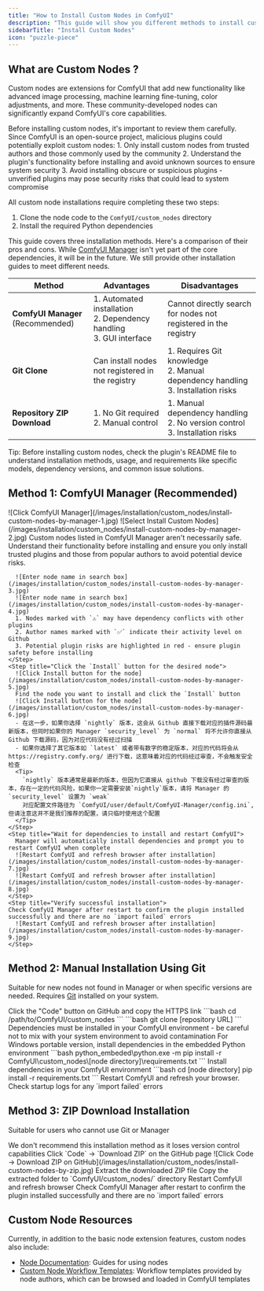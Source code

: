 ```yaml
---
title: "How to Install Custom Nodes in ComfyUI"
description: "This guide will show you different methods to install custom nodes in ComfyUI"
sidebarTitle: "Install Custom Nodes"
icon: "puzzle-piece"
---
```


## What are Custom Nodes ?

Custom nodes are extensions for ComfyUI that add new functionality like advanced image processing, machine learning fine-tuning, color adjustments, and more. These community-developed nodes can significantly expand ComfyUI's core capabilities.

<Warning>
Before installing custom nodes, it's important to review them carefully. Since ComfyUI is an open-source project, malicious plugins could potentially exploit custom nodes:
1. Only install custom nodes from trusted authors and those commonly used by the community
2. Understand the plugin's functionality before installing and avoid unknown sources to ensure system security
3. Avoid installing obscure or suspicious plugins - unverified plugins may pose security risks that could lead to system compromise
</Warning>

All custom node installations require completing these two steps:

1. Clone the node code to the `ComfyUI/custom_nodes` directory
2. Install the required Python dependencies

This guide covers three installation methods. Here's a comparison of their pros and cons. While [ComfyUI Manager](https://github.com/Comfy-Org/ComfyUI-Manager) isn't yet part of the core dependencies, it will be in the future. We still provide other installation guides to meet different needs.

| Method                        | Advantages                                                    | Disadvantages                                                |
| ---------------------------- | ------------------------------------------------------------- | ----------------------------------------------------------- |
| **ComfyUI Manager** (Recommended) | 1. Automated installation<br/>2. Dependency handling<br/>3. GUI interface | Cannot directly search for nodes not registered in the registry |
| **Git Clone**                | Can install nodes not registered in the registry               | 1. Requires Git knowledge<br/>2. Manual dependency handling<br/>3. Installation risks |
| **Repository ZIP Download**   | 1. No Git required<br/>2. Manual control                      | 1. Manual dependency handling<br/>2. No version control<br/>3. Installation risks |

Tip: Before installing custom nodes, check the plugin's README file to understand installation methods, usage, and requirements like specific models, dependency versions, and common issue solutions.

## Method 1: ComfyUI Manager (Recommended)

  <Steps>
    <Step title="Click the `Manager` button in ComfyUI interface">
     ![Click ComfyUI Manager](/images/installation/custom_nodes/install-custom-nodes-by-manager-1.jpg)
    </Step>
    <Step title="Select `Install Custom Nodes`">
      ![Select Install Custom Nodes](/images/installation/custom_nodes/install-custom-nodes-by-manager-2.jpg)
    </Step>
    <Step title="Browse the custom nodes list">
      <Warning>
      Custom nodes listed in ComfyUI Manager aren't necessarily safe. Understand their functionality before installing and ensure you only install trusted plugins and those from popular authors to avoid potential device risks.
      </Warning>

      ![Enter node name in search box](/images/installation/custom_nodes/install-custom-nodes-by-manager-3.jpg)
      ![Enter node name in search box](/images/installation/custom_nodes/install-custom-nodes-by-manager-4.jpg)
      1. Nodes marked with `⚠️` may have dependency conflicts with other plugins
      2. Author names marked with `✅` indicate their activity level on Github
      3. Potential plugin risks are highlighted in red - ensure plugin safety before installing
    </Step>
    <Step title="Click the `Install` button for the desired node">
      ![Click Install button for the node](/images/installation/custom_nodes/install-custom-nodes-by-manager-5.jpg)
      Find the node you want to install and click the `Install` button
      ![Click Install button for the node](/images/installation/custom_nodes/install-custom-nodes-by-manager-6.jpg)
      - 在这一步，如果你选择 `nightly` 版本，这会从 Github 直接下载对应的插件源码最新版本，但同时如果你的 Manager `security_level` 为 `normal` 将不允许你直接从 Github 下载源码，因为对应代码没有经过扫描
      - 如果你选择了其它版本如 `latest` 或者带有数字的稳定版本，对应的代码将会从 https://registry.comfy.org/ 进行下载，这意味着对应的代码经过审查，不会触发安全检查
      <Tip>
        `nightly` 版本通常是最新的版本，但因为它直接从 github 下载没有经过审查的版本，存在一定的代码风险，如果你一定需要安装`nightly`版本，请将 Manager 的 `security_level` 设置为 `weak`
        对应配置文件路径为 `ComfyUI/user/default/ComfyUI-Manager/config.ini`,但请注意这并不是我们推荐的配置，请只临时使用这个配置
      </Tip>
    </Step>
    <Step title="Wait for dependencies to install and restart ComfyUI">
      Manager will automatically install dependencies and prompt you to restart ComfyUI when complete
      ![Restart ComfyUI and refresh browser after installation](/images/installation/custom_nodes/install-custom-nodes-by-manager-7.jpg)
      ![Restart ComfyUI and refresh browser after installation](/images/installation/custom_nodes/install-custom-nodes-by-manager-8.jpg)
    </Step>
    <Step title="Verify successful installation">
    Check ComfyUI Manager after restart to confirm the plugin installed successfully and there are no `import failed` errors
      ![Restart ComfyUI and refresh browser after installation](/images/installation/custom_nodes/install-custom-nodes-by-manager-9.jpg)
    </Step>
  </Steps>

## Method 2: Manual Installation Using Git

Suitable for new nodes not found in Manager or when specific versions are needed. Requires [Git](https://git-scm.com/) installed on your system.

<Steps>
  <Step title="Get the repository URL">
    Click the "Code" button on GitHub and copy the HTTPS link
  </Step>
  <Step title="Navigate to custom_nodes directory">
 ```bash
 cd /path/to/ComfyUI/custom_nodes
 ```
  </Step>
  <Step title="Clone the repository">
 ```bash
 git clone [repository URL]
 ```
  </Step>
  <Step title="Install dependencies">
  Dependencies must be installed in your ComfyUI environment - be careful not to mix with your system environment to avoid contamination
   <Tabs>
    <Tab title="Windows Portable">
    For Windows portable version, install dependencies in the embedded Python environment
      ```bash
      python_embeded\python.exe -m pip install -r ComfyUI\custom_nodes\[node directory]\requirements.txt
      ```
    </Tab>
    <Tab title="Manual Install">
    Install dependencies in your ComfyUI environment
      ```bash
      cd [node directory]
      pip install -r requirements.txt
      ```
    </Tab>
  </Tabs>
  </Step>
  <Step title="Restart ComfyUI and refresh browser">
    Restart ComfyUI and refresh your browser. Check startup logs for any `import failed` errors
  </Step>
</Steps>

## Method 3: ZIP Download Installation
Suitable for users who cannot use Git or Manager

<Warning>
We don't recommend this installation method as it loses version control capabilities
</Warning>

<Steps>
  <Step title="Click `Code` → `Download ZIP` on GitHub">
    Click `Code` → `Download ZIP` on the GitHub page
    ![Click Code → Download ZIP on GitHub](/images/installation/custom_nodes/install-custom-nodes-by-zip.jpg)
  </Step>
  <Step title="Extract the ZIP file">
    Extract the downloaded ZIP file
  </Step>
  <Step title="Copy extracted folder to `ComfyUI/custom_nodes/` directory">
    Copy the extracted folder to `ComfyUI/custom_nodes/` directory
  </Step>
  <Step title="Install dependencies manually (same as Git method step 4)">
    Restart ComfyUI and refresh browser
  </Step>
  <Step title="Verify successful installation">
    Check ComfyUI Manager after restart to confirm the plugin installed successfully and there are no `import failed` errors
  </Step>
</Steps>

## Custom Node Resources

Currently, in addition to the basic node extension features, custom nodes also include:
- [Node Documentation](/custom-nodes/help_page): Guides for using nodes
- [Custom Node Workflow Templates](/custom-nodes/workflow_templates): Workflow templates provided by node authors, which can be browsed and loaded in ComfyUI templates